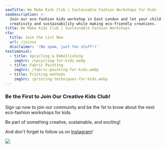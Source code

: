 ```yaml
---
seoTitle: We Make Kids Club | Sustainable Fashion Workshops for Kids
seoDescription: >-
  Join our eco-fashion kids workshop in East London and let your child explore
  creativity and sustainability while making eco-friendly creations.
title: We Make Kids Club | Sustainable Fashion Workshops
cta:
  title: Join the List Now
  url: /joinus
  disclaimer: '(No spam, just fun stuff!)'
testimonial:
  - title: Upcycling & Embellishing
    imgSrc: /upcycling-for-kids.webp
  - title: Fabric Painting
    imgSrc: /fabric-painting-for-kids.webp
  - title: Printing methods
    imgSrc: /printing-techniques-for-kids.webp
---
```


### Be the First to Join Our Creative Kids Club!

Sign up now to join our community and be the 1st to know about the next eco-fashion workshops for kids.

Be part of something creative, sustainable, and exciting!

And don't forget to follow us on [Instagram](https://www.instagram.com/wemakekidsclub/)!

![](</Blog Header IMG-4.png>)

